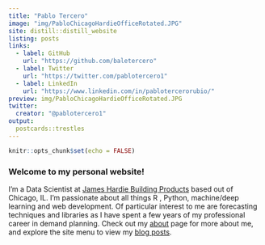 ```yaml
---
title: "Pablo Tercero"
image: "img/PabloChicagoHardieOfficeRotated.JPG"
site: distill::distill_website
listing: posts
links:
  - label: GitHub
    url: "https://github.com/baletercero"
  - label: Twitter
    url: "https://twitter.com/pablotercero1"
  - label: LinkedIn
    url: "https://www.linkedin.com/in/pablotercerorubio/"
preview: img/PabloChicagoHardieOfficeRotated.JPG
twitter:
  creator: "@pablotercero1"
output:
  postcards::trestles
---
```


```r
knitr::opts_chunk$set(echo = FALSE)
```

### Welcome to my personal website!

I'm a Data Scientist at [James Hardie Building Products](https://www.jameshardie.com/) based out of Chicago, IL. I'm passionate about all things R , Python, machine/deep learning and web development. Of particular interest to me are forecasting techniques and libraries as I have spent a few years of my professional career in demand planning. 
Check out my [about](about.html) page for more about me, and explore the site menu to view my [blog posts](blog.html).